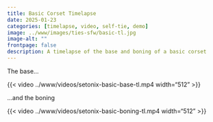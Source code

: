 ```yaml
---
title: Basic Corset Timelapse
date: 2025-01-23
categories: [timelapse, video, self-tie, demo]
image: ../www/images/ties-sfw/basic-tl.jpg
image-alt: ""
frontpage: false
description: A timelapse of the base and boning of a basic corset
---
```


The base...

{{< video ../www/videos/setonix-basic-base-tl.mp4 width="512" >}}

...and the boning

{{< video ../www/videos/setonix-basic-boning-tl.mp4 width="512" >}}